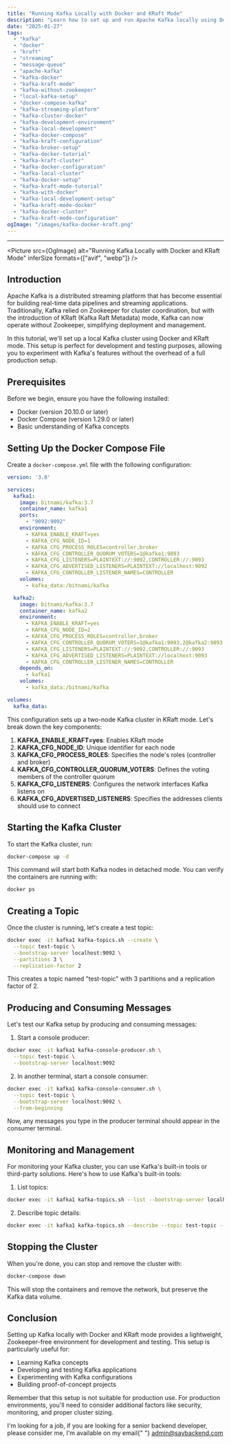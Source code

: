 ```yaml
---
title: "Running Kafka Locally with Docker and KRaft Mode"
description: "Learn how to set up and run Apache Kafka locally using Docker with the new KRaft mode, eliminating the need for Zookeeper."
date: "2025-01-27"
tags:
  - "kafka"
  - "docker"
  - "kraft"
  - "streaming"
  - "message-queue"
  - "apache-kafka"
  - "kafka-docker"
  - "kafka-kraft-mode"
  - "kafka-without-zookeeper"
  - "local-kafka-setup"
  - "docker-compose-kafka"
  - "kafka-streaming-platform"
  - "kafka-cluster-docker"
  - "kafka-development-environment"
  - "kafka-local-development"
  - "kafka-docker-compose"
  - "kafka-kraft-configuration"
  - "kafka-broker-setup"
  - "kafka-docker-tutorial"
  - "kafka-kraft-cluster"
  - "kafka-docker-configuration"
  - "kafka-local-cluster"
  - "kafka-docker-setup"
  - "kafka-kraft-mode-tutorial"
  - "kafka-with-docker"
  - "kafka-local-development-setup"
  - "kafka-kraft-mode-docker"
  - "kafka-docker-cluster"
  - "kafka-kraft-mode-configuration"
ogImage: "/images/kafka-docker-kraft.png"
---
```



---

<Picture
  src={OgImage}
  alt="Running Kafka Locally with Docker and KRaft Mode"
  inferSize
  formats={["avif", "webp"]}
/>

## Introduction

Apache Kafka is a distributed streaming platform that has become essential for building real-time data pipelines and streaming applications. Traditionally, Kafka relied on Zookeeper for cluster coordination, but with the introduction of KRaft (Kafka Raft Metadata) mode, Kafka can now operate without Zookeeper, simplifying deployment and management.

In this tutorial, we'll set up a local Kafka cluster using Docker and KRaft mode. This setup is perfect for development and testing purposes, allowing you to experiment with Kafka's features without the overhead of a full production setup.

## Prerequisites

Before we begin, ensure you have the following installed:

- Docker (version 20.10.0 or later)
- Docker Compose (version 1.29.0 or later)
- Basic understanding of Kafka concepts

## Setting Up the Docker Compose File

Create a `docker-compose.yml` file with the following configuration:

```yaml
version: '3.8'

services:
  kafka1:
    image: bitnami/kafka:3.7
    container_name: kafka1
    ports:
      - "9092:9092"
    environment:
      - KAFKA_ENABLE_KRAFT=yes
      - KAFKA_CFG_NODE_ID=1
      - KAFKA_CFG_PROCESS_ROLES=controller,broker
      - KAFKA_CFG_CONTROLLER_QUORUM_VOTERS=1@kafka1:9093
      - KAFKA_CFG_LISTENERS=PLAINTEXT://:9092,CONTROLLER://:9093
      - KAFKA_CFG_ADVERTISED_LISTENERS=PLAINTEXT://localhost:9092
      - KAFKA_CFG_CONTROLLER_LISTENER_NAMES=CONTROLLER
    volumes:
      - kafka_data:/bitnami/kafka

  kafka2:
    image: bitnami/kafka:3.7
    container_name: kafka2
    environment:
      - KAFKA_ENABLE_KRAFT=yes
      - KAFKA_CFG_NODE_ID=2
      - KAFKA_CFG_PROCESS_ROLES=controller,broker
      - KAFKA_CFG_CONTROLLER_QUORUM_VOTERS=1@kafka1:9093,2@kafka2:9093
      - KAFKA_CFG_LISTENERS=PLAINTEXT://:9092,CONTROLLER://:9093
      - KAFKA_CFG_ADVERTISED_LISTENERS=PLAINTEXT://localhost:9093
      - KAFKA_CFG_CONTROLLER_LISTENER_NAMES=CONTROLLER
    depends_on:
      - kafka1
    volumes:
      - kafka_data:/bitnami/kafka

volumes:
  kafka_data:
```

This configuration sets up a two-node Kafka cluster in KRaft mode. Let's break down the key components:

1. **KAFKA_ENABLE_KRAFT=yes**: Enables KRaft mode
2. **KAFKA_CFG_NODE_ID**: Unique identifier for each node
3. **KAFKA_CFG_PROCESS_ROLES**: Specifies the node's roles (controller and broker)
4. **KAFKA_CFG_CONTROLLER_QUORUM_VOTERS**: Defines the voting members of the controller quorum
5. **KAFKA_CFG_LISTENERS**: Configures the network interfaces Kafka listens on
6. **KAFKA_CFG_ADVERTISED_LISTENERS**: Specifies the addresses clients should use to connect

## Starting the Kafka Cluster

To start the Kafka cluster, run:

```bash
docker-compose up -d
```

This command will start both Kafka nodes in detached mode. You can verify the containers are running with:

```bash
docker ps
```

## Creating a Topic

Once the cluster is running, let's create a test topic:

```bash
docker exec -it kafka1 kafka-topics.sh --create \
  --topic test-topic \
  --bootstrap-server localhost:9092 \
  --partitions 3 \
  --replication-factor 2
```

This creates a topic named "test-topic" with 3 partitions and a replication factor of 2.

## Producing and Consuming Messages

Let's test our Kafka setup by producing and consuming messages:

1. Start a console producer:

```bash
docker exec -it kafka1 kafka-console-producer.sh \
  --topic test-topic \
  --bootstrap-server localhost:9092
```

2. In another terminal, start a console consumer:

```bash
docker exec -it kafka1 kafka-console-consumer.sh \
  --topic test-topic \
  --bootstrap-server localhost:9092 \
  --from-beginning
```

Now, any messages you type in the producer terminal should appear in the consumer terminal.

## Monitoring and Management

For monitoring your Kafka cluster, you can use Kafka's built-in tools or third-party solutions. Here's how to use Kafka's built-in tools:

1. List topics:

```bash
docker exec -it kafka1 kafka-topics.sh --list --bootstrap-server localhost:9092
```

2. Describe topic details:

```bash
docker exec -it kafka1 kafka-topics.sh --describe --topic test-topic --bootstrap-server localhost:9092
```

## Stopping the Cluster

When you're done, you can stop and remove the cluster with:

```bash
docker-compose down
```

This will stop the containers and remove the network, but preserve the Kafka data volume.

## Conclusion

Setting up Kafka locally with Docker and KRaft mode provides a lightweight, Zookeeper-free environment for development and testing. This setup is particularly useful for:

- Learning Kafka concepts
- Developing and testing Kafka applications
- Experimenting with Kafka configurations
- Building proof-of-concept projects

Remember that this setup is not suitable for production use. For production environments, you'll need to consider additional factors like security, monitoring, and proper cluster sizing.

<Callout type="info">
  I'm looking for a job, if you are looking for a senior backend developer,
  please consider me, I'm available on my email{" "}
  <a href="mailto:admin@saybackend.com">admin@saybackend.com</a>
</Callout>
